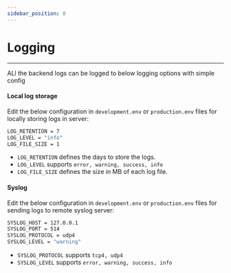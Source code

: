 ```yaml
---
sidebar_position: 8
---
```

# Logging
-------------------------
ALl the backend logs can be logged to below logging options with simple config

#### **Local log storage**

Edit the below configuration in ```development.env``` or ```production.env``` files for locally storing logs in server:
```bash
LOG_RETENTION = 7
LOG_LEVEL = "info"
LOG_FILE_SIZE = 1
```
- ```LOG_RETENTION``` defines the days to store the logs.
- ```LOG_LEVEL``` supports ```error, warning, success, info```
- ```LOG_FILE_SIZE``` defines the size in MB of each log file.

#### **Syslog**

Edit the below configuration in ```development.env``` or ```production.env``` files for sending logs to remote syslog server:
```bash
SYSLOG_HOST = 127.0.0.1
SYSLOG_PORT = 514
SYSLOG_PROTOCOL = udp4
SYSLOG_LEVEL = "warning"
```
- ```SYSLOG_PROTOCOL``` supports ```tcp4, udp4```
- ```SYSLOG_LEVEL``` supports ```error, warning, success, info```